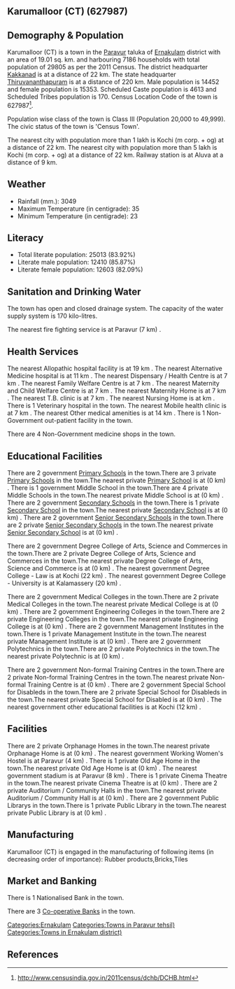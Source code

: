 {{Infobox settlement
| name=Karumalloor (CT)
| native_name=
| native_name_lang=
| other_name=
| nickname=
| settlement_type=Town
| image_skyline=
| image_alt=
| image_caption=
| pushpin_map=India Kerala
| pushpin_label_position=right
| pushpin_map_alt=
| pushpin_map_caption=Location in Kerala, India
| latd=
| latm=
| lats=
| latNS=
| longd=
| longm=
| longs=
| longEW=
| coordinates_display=inline,title
| subdivision_type=Country
| subdivision_name={{flag|India}}
| subdivision_type1=[[States and territories of India|State]]
| subdivision_name1=Kerala 
| subdivision_type2=[[List of districts of India|District]]
| subdivision_name2=Ernakulam
| subdivision_type3=Tahsil
| subdivision_name3=Paravur
| website=
| established_title=<!-- Established -->
| established_date=
| founder=
| named_for=
| government_type=
| governing_body=
| unit_pref=Metric
| area_footnotes=
| area_rank=
| area_total_km2=19.01
| elevation_footnotes=
| elevation_m=
| population_total=29805
| population_as_of=2011
| population_rank=
| population_density_km2=1567
| population_demonym=
| population_footnotes=
| demographics_type1=Languages=
| demographics1_title1=Official=
| demographics1_info1=[[Malayalam language|Malayalam]]
| timezone1=[[Indian Standard Time|IST]]
| utc_offset1==+5:30
| postal_code_type=[[Postal Index Number|PIN]]
| postal_code=
| area_code_type=Telephone code
| area_code=
| registration_plate=
| blank1_name_sec1=Nearest city
| blank1_info_sec1=[[Kochi (m corp. + og) ]]
| blank2_name_sec1=[[Human sex ratio|Sex ratio]]
| blank2_info_sec1=1062
| blank3_name_sec1=Literacy
| blank3_info_sec1=83.92%
| blank1_name_sec2=[[2011 Census of India|2011 census]] code
| blank1_info_sec2=627987
| footnotes=
}}

== Karumalloor (CT) (627987) ==

== Demography & Population ==

Karumalloor (CT) is a town in the [[Paravur]] taluka of [[Ernakulam]] district with an area of 19.01 sq. km. and harbouring 7186 households with total population of 29805 as per the 2011 Census. The district headquarter [[Kakkanad]] is at a distance of 22 km. The state headquarter [[Thiruvananthapuram]] is at a distance of 220 km. Male population is 14452 and female population is 15353. Scheduled Caste population is 4613 and Scheduled Tribes population is 170. Census Location Code of the town is 627987<ref>http://www.censusindia.gov.in/2011census/dchb/DCHB.html</ref>.

Population wise class of the town is Class III (Population 20,000 to 49,999).
The civic status of the town is 'Census Town'.

The nearest city with population more than 1 lakh is Kochi (m corp. + og)  at a distance of 22 km. The nearest city with population more than 5 lakh is Kochi (m corp. + og)  at a distance of 22 km. Railway station is at Aluva at a distance of 9 km.


== Weather ==  
* Rainfall (mm.): 3049 
* Maximum Temperature (in centigrade): 35
* Minimum Temperature (in centigrade): 23


== Literacy ==  
* Total literate population: 25013 (83.92%)
* Literate male population: 12410 (85.87%)
* Literate female population: 12603 (82.09%)


== Sanitation and Drinking Water ==  
The town has open and closed drainage system.
The capacity of the water supply system is 170 kilo-litres.

The nearest fire fighting service is at Paravur (7 km) .


== Health Services ==
The nearest Allopathic hospital facility is at 19 km .
The nearest Alternative Medicine hospital is at 11 km .
The nearest Dispensary / Health Centre is at 7 km .
The nearest Family Welfare Centre is at 7 km .
The nearest Maternity and Child Welfare Centre is at 7 km .
The nearest Maternity Home is at 7 km .
The nearest T.B. clinic is at 7 km .
The nearest Nursing Home is at  km .
There is 1 Veterinary hospital in the town.
The nearest Mobile health clinic is at 7 km .
The nearest Other medical amenities is at 14 km .
There is 1 Non-Government out-patient facility in the town.


There are 4 Non-Government medicine shops in the town.


== Educational Facilities ==
There are 2 government [[Primary School]]s in the town.There are 3 private [[Primary School]]s in the town.The nearest private [[Primary School]] is at  (0 km) .
There is 1 government Middle School in the town.There are 4 private Middle Schools in the town.The nearest private Middle School is at  (0 km) .
There are 2 government [[Secondary School]]s in the town.There is 1 private [[Secondary School]] in the town.The nearest private [[Secondary School]] is at  (0 km) .
There are 2 government [[Senior Secondary School]]s in the town.There are 2 private [[Senior Secondary School]]s in the town.The nearest private [[Senior Secondary School]] is at  (0 km) .
 
 
 
 
 
There are 2 government Degree College of Arts, Science and Commerces in the town.There are 2 private Degree College of Arts, Science and Commerces in the town.The nearest private Degree College of Arts, Science and Commerce is at  (0 km) .
The nearest government Degree College - Law is at Kochi (22 km) .
The nearest government Degree College - University is at Kalamassery (20 km) .
 
There are 2 government Medical Colleges in the town.There are 2 private Medical Colleges in the town.The nearest private Medical College is at  (0 km) .
There are 2 government Engineering Colleges in the town.There are 2 private Engineering Colleges in the town.The nearest private Engineering College is at  (0 km) .
There are 2 government Management Institutes in the town.There is 1 private Management Institute in the town.The nearest private Management Institute is at  (0 km) .
There are 2 government Polytechnics in the town.There are 2 private Polytechnics in the town.The nearest private Polytechnic is at  (0 km) .
 
There are 2 government Non-formal Training Centres in the town.There are 2 private Non-formal Training Centres in the town.The nearest private Non-formal Training Centre is at  (0 km) .
There are 2 government Special School for Disableds in the town.There are 2 private Special School for Disableds in the town.The nearest private Special School for Disabled is at  (0 km) .
The nearest government other educational facilities is at Kochi (12 km) .


== Facilities ==
There are 2 private Orphanage Homes in the town.The nearest private Orphanage Home is at  (0 km) .
The nearest government Working Women's Hostel is at Paravur (4 km) .
There is 1 private Old Age Home in the town.The nearest private Old Age Home is at  (0 km) .
The nearest government stadium is at Paravur (8 km) .
There is 1 private Cinema Theatre in the town.The nearest private Cinema Theatre is at  (0 km) .
There are 2 private Auditorium / Community Halls in the town.The nearest private Auditorium / Community Hall is at  (0 km) .
There are 2 government Public Librarys in the town.There is 1 private Public Library in the town.The nearest private Public Library is at  (0 km) .


== Manufacturing ==
Karumalloor (CT) is engaged in the manufacturing of following items (in decreasing order of importance): Rubber products,Bricks,Tiles


== Market and Banking ==
There is 1 Nationalised Bank in the town.

There are 3 [[Co-operative Bank]]s in the town.




[[Categories:Ernakulam]]
[[Categories:Towns in Paravur tehsil)]]
[[Categories:Towns in Ernakulam district)]]


== References ==
{{Reflist}}


